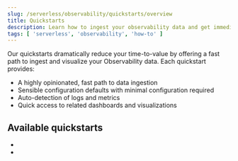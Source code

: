 ```yaml
---
slug: /serverless/observability/quickstarts/overview
title: Quickstarts
description: Learn how to ingest your observability data and get immediate value.
tags: [ 'serverless', 'observability', 'how-to' ]
---
```


Our quickstarts dramatically reduce your time-to-value by offering a fast path to ingest and visualize your Observability data.
Each quickstart provides:

- A highly opinionated, fast path to data ingestion
- Sensible configuration defaults with minimal configuration required
- Auto-detection of logs and metrics
- Quick access to related dashboards and visualizations

## Available quickstarts

- <DocLink slug="/serverless/observability/quickstarts/monitor-hosts-with-elastic-agent"/>
- <DocLink slug="/serverless/observability/quickstarts/k8s-logs-metrics"/>

